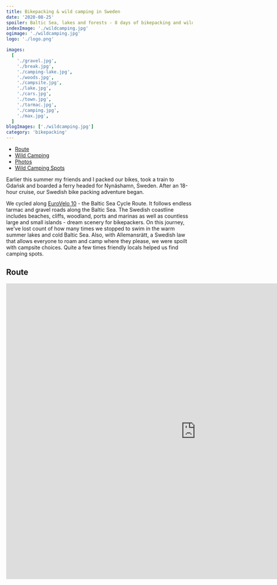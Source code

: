 ```yaml
---
title: Bikepacking & wild camping in Sweden
date: '2020-08-25'
spoiler: Baltic Sea, lakes and forests - 8 days of bikepacking and wild camping adventure.
indexImage: './wildcamping.jpg'
ogimage: './wildcamping.jpg'
logo: './logo.png'

images:
  [
    './gravel.jpg',
    './break.jpg',
    './camping-lake.jpg',
    './woods.jpg',
    './campsite.jpg',
    './lake.jpg',
    './cars.jpg',
    './town.jpg',
    './tarmac.jpg',
    './camping.jpg',
    './max.jpg',
  ]
blogImages: ['./wildcamping.jpg']
category: 'bikepacking'
---
```


- [Route](#route)
- [Wild Camping](#wild-camping)
- [Photos](#image-gallery)
- [Wild Camping Spots](#wild-camping-spots)

<MakeItBigContainer>
  <ImageComponent
    image={props.data.mdx.frontmatter.blogImages[0]}
    alt="Bikepacking in Sweden"
  />
</MakeItBigContainer>

Earlier this summer my friends and I packed our bikes, took a train to Gdańsk and boarded a ferry headed for Nynäshamn, Sweden. After an 18-hour cruise, our Swedish bike packing adventure began.

We cycled along [EuroVelo 10](https://en.eurovelo.com/ev10) - the Baltic Sea Cycle Route. It follows endless tarmac and gravel roads along the Baltic Sea. The Swedish coastline includes beaches, cliffs, woodland, ports and marinas as well as countless large and small islands - dream scenery for bikepackers. On this journey, we've lost count of how many times we stopped to swim in the warm summer lakes and cold Baltic Sea. Also, with Allemansrätt, a Swedish law that allows everyone to roam and camp where they please, we were spoilt with campsite choices. Quite a few times friendly locals helped us find camping spots.

## Route

<MakeItBigContainer>
  <LazyIframe height="800px">
    <iframe
      src="https://www.komoot.com/tour/1069047867/embed?profile=1"
      width="1024"
      height="800"
      frameborder="0"
      scrolling="no"
      loading="lazy"
      style={{ margin: 0 }}
    />
  </LazyIframe>
</MakeItBigContainer>

### EuroVelo 10

We followed the EuroVelo 10 - Baltic Sea Cycle Route, southwards from Stockholm, the country’s vibrant capital, to Malmö, mostly along the sea.

We cycled from Stockholm (Nynäshamn port) to Ystad, the point of departure for our ferry back home. The bikepacking journey took 8 days. We averaged 115km a day. The route was **hilly** with many short up- and downhills. For the first 4 days we averaged more than 1000m elevation gain per day. It was quite straining especially when cycling on a fully loaded bike - we carried around 20kg of equipment and supplies. The route became flatter and easier as we approached Kalmar and Karlskrona. The wind was not a big problem as for the majority of the route we were riding covered by trees.

<MakeItBigContainer>
  <ImageComponent
    image={props.data.mdx.frontmatter.images[7]}
    alt="Route"
    isRow
  />
  <Container>
    <Column>
      <ImageComponent
        image={props.data.mdx.frontmatter.images[1]}
        alt="Camping at the sea"
      />
    </Column>
    <Column>
      <ImageComponent
        image={props.data.mdx.frontmatter.images[5]}
        alt="Camping at the sea"
      />
    </Column>
  </Container>
</MakeItBigContainer>

A gravel bike is advisible as much of the route leads along gravel and tarmac roads. 35mm-42mm tyres worked great for us.

### Route Stats

<BikepackingDetails
  logo={props.data.mdx.frontmatter.logo}
  title={'Baltic Sea Cycle Route'}
  distance={'895km'}
  elevation={'5900m'}
  time={'8 days'}
  date={'Jul 2020'}
/>

## Wild Camping

[“The Everyman’s Right”](https://en.wikipedia.org/wiki/Freedom_to_roam) in Sweden allows people to camp anywhere in the wilderness as long as it is not private property. It makes bikepacking affordable in an otherwise expensive country. We camped in a wild camp for 8 days, usually very close to the Baltic sea or some lake. You trade views and proximity to Swedish nature for utilities like showers or toilets. Swimming in lakes and having access to the bathroom at gas stations can make up for all the pain.

<MakeItBigContainer>
  <ImageComponent
    image={props.data.mdx.frontmatter.images[4]}
    alt="Camping 2"
  />
  <ImageComponent
    image={props.data.mdx.frontmatter.images[2]}
    alt="Camping 3"
  />
</MakeItBigContainer>

### Wilderness Shelters

Sweden also offers a wide variety [wilderness shelters](https://www.gone71.com/shelters-in-sweden/) throughout the country. It is possible to spend the night there for free. Usually, you will an open fireplace, tables and benches. Local people told us it was fine to set up a tent next to the hut. On a cold, windy night the hut might not be enough to protect you from the wind.

<ImageGallery images={props.data.mdx.frontmatter.images}></ImageGallery>

## Wild Camping Spots

| GPS trace                                             | Camping spot                                                                                                                                                                                              |
| ----------------------------------------------------- | --------------------------------------------------------------------------------------------------------------------------------------------------------------------------------------------------------- |
| [Day 1](https://www.strava.com/activities/3884215700) | We spent the night near Tullgarn on a rocky hill. Amazing spot with views. You have to leave the bike at the bottom and carry your equipment on foot: [approximate GPS location](https://bit.ly/2FVUD3L). |
| [Day 2](https://www.strava.com/activities/3889586064) | Camped at Ensjön lake.                                                                                                                                                                                    |
| [Day 3](https://www.strava.com/activities/3893201117) | Camped near Gamleby at the seaside.                                                                                                                                                                       |
| [Day 4](https://www.strava.com/activities/3898173911) | We finished near Oskarshamn, camped at the seaside. It's quite hard to find a good spot close to the city. It's better to go a bit further away.                                                          |
| [Day 5](https://www.strava.com/activities/3903372251) | Camped in the forest near Torsås.                                                                                                                                                                         |
| [Day 6](https://www.strava.com/activities/3907739263) | Camped in the shelter in Järnavik: [approximate location](https://www.google.com/maps/dir//56.174592000000004,15.079513000000002).                                                                        |
| [Day 7](https://www.strava.com/activities/3912610094) | Camped in the shelter in Kivik: [approximate location](https://www.google.com/maps/dir//55.6865063,14.2337752/@55.6765303,14.0841077,12z).                                                                |
| [Day 8](https://www.strava.com/activities/3916179399) | Night on the ferry 🛳                                                                                                                                                                                     |
